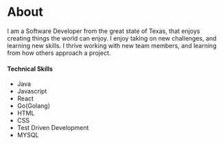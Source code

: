 # About

I am a Software Developer from the great state of Texas, that enjoys creating things the world can enjoy. I enjoy taking on new challenges, and learning new skills. I thrive working with new team members, and learning from how others approach a project. 

<h4>
Technical Skills
</h4>
<ul>
     <li>Java</li>
     <li>Javascript</li>
     <li>React</li>
     <li>Go(Golang)</li>
     <li>HTML</li>
     <li>CSS</li>
     <li>Test Driven Development</li>
     <li>MYSQL</li>
</ul>
